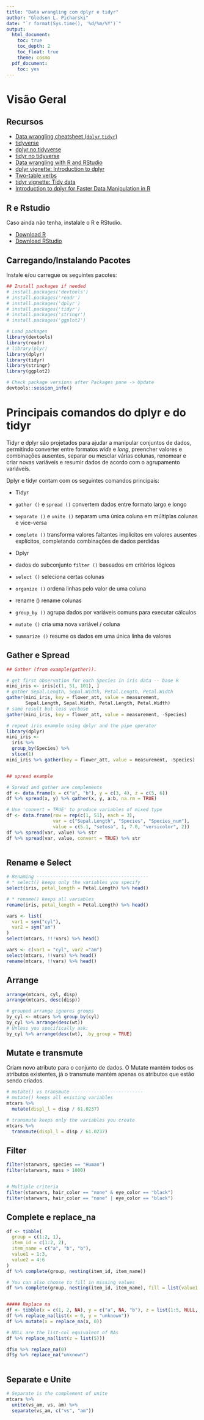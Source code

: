 ```yaml
---
title: "Data wrangling com dplyr e tidyr"
author: "Gledson L. Picharski"
date: "`r format(Sys.time(), '%d/%m/%Y')`"
output: 
  html_document:
    toc: true
    toc_depth: 2
    toc_float: true
    theme: cosmo
  pdf_document:
    toc: yes
---
```

  


# Visão Geral


## Recursos

- [Data wrangling cheatsheet (`dplyr`,`tidyr`)](https://www.rstudio.com/wp-content/uploads/2015/02/data-wrangling-cheatsheet.pdf)
- [tidyverse](https://www.tidyverse.org/)
- [dplyr no tidyverse](https://dplyr.tidyverse.org/)
- [tidyr no tidyverse](https://tidyr.tidyverse.org/)
- [Data wrangling with R and RStudio](https://www.rstudio.com/resources/webinars/data-wrangling-with-r-and-rstudio/)
- [dplyr vignette: Introduction to dplyr](https://cran.r-project.org/web/packages/dplyr/vignettes/dplyr.html)
- [Two-table verbs](https://cran.rstudio.com/web/packages/dplyr/vignettes/two-table.html)
- [tidyr vignette: Tidy data](https://cran.r-project.org/web/packages/tidyr/vignettes/tidy-data.html)
- [Introduction to dplyr for Faster Data Manipulation in R](https://rpubs.com/justmarkham/dplyr-tutorial)


## R e Rstudio

Caso ainda não tenha, instalale o R e RStudio.

- [Download R](https://cran.rstudio.com/)
- [Download RStudio](https://www.rstudio.com/products/rstudio/download/)


## Carregando/Instalando Pacotes

Instale e/ou carregue os seguintes pacotes:

```r

## Install packages if needed
# install.packages('devtools')
# install.packages('readr')
# install.packages('dplyr')
# install.packages('tidyr')
# install.packages('stringr')
# install.packages('ggplot2')

# Load packages
library(devtools)
library(readr)
# library(plyr)
library(dplyr)
library(tidyr)
library(stringr)
library(ggplot2)

# Check package versions after Packages pane -> Update
devtools::session_info()
```


# Principais comandos do dplyr e do tidyr

Tidyr e dplyr são projetados para ajudar a manipular conjuntos de dados, permitindo converter entre formatos *wide* e *long*, preencher valores e combinações ausentes, separar ou mesclar várias colunas, renomear e criar novas variáveis e resumir dados de acordo com o agrupamento variáveis.

Dplyr e tidyr contam com os seguintes comandos principais:

* Tidyr
+ `gather ()` e `spread ()` convertem dados entre formato largo e longo
+ `separate ()` e `unite ()` separam uma única coluna em múltiplas colunas e vice-versa
+ `complete ()` transforma valores faltantes implícitos em valores ausentes explícitos, completando combinações de dados perdidas

* Dplyr
+ dados do subconjunto `filter ()` baseados em critérios lógicos
+ `select ()` seleciona certas colunas
+ `organize ()` ordena linhas pelo valor de uma coluna
+ rename () rename colunas
+ `group_by ()` agrupa dados por variáveis comuns para executar cálculos
+ `mutate ()` cria uma nova variável / coluna
+ `summarize ()` resume os dados em uma única linha de valores

## Gather e Spread  

```r
## Gather (from example(gather)).

# get first observation for each Species in iris data -- base R
mini_iris <- iris[c(1, 51, 101), ]
# gather Sepal.Length, Sepal.Width, Petal.Length, Petal.Width
gather(mini_iris, key = flower_att, value = measurement,
       Sepal.Length, Sepal.Width, Petal.Length, Petal.Width)
# same result but less verbose
gather(mini_iris, key = flower_att, value = measurement, -Species)

# repeat iris example using dplyr and the pipe operator
library(dplyr)
mini_iris <-
  iris %>%
  group_by(Species) %>%
  slice(1)
mini_iris %>% gather(key = flower_att, value = measurement, -Species)


## spread example

# Spread and gather are complements
df <- data.frame(x = c("a", "b"), y = c(3, 4), z = c(5, 6))
df %>% spread(x, y) %>% gather(x, y, a:b, na.rm = TRUE)

# Use 'convert = TRUE' to produce variables of mixed type
df <- data.frame(row = rep(c(1, 51), each = 3),
                 var = c("Sepal.Length", "Species", "Species_num"),
                 value = c(5.1, "setosa", 1, 7.0, "versicolor", 2))
df %>% spread(var, value) %>% str
df %>% spread(var, value, convert = TRUE) %>% str



```

## Rename e Select

```r
# Renaming -----------------------------------------
# * select() keeps only the variables you specify
select(iris, petal_length = Petal.Length) %>% head()

# * rename() keeps all variables
rename(iris, petal_length = Petal.Length) %>% head()

vars <- list(
  var1 = sym("cyl"),
  var2 = sym("am")
)
select(mtcars, !!!vars) %>% head()

vars <- c(var1 = "cyl", var2 ="am")
select(mtcars, !!vars) %>% head()
rename(mtcars, !!vars) %>% head()
```

## Arrange  

```r
arrange(mtcars, cyl, disp)
arrange(mtcars, desc(disp))

# grouped arrange ignores groups
by_cyl <- mtcars %>% group_by(cyl)
by_cyl %>% arrange(desc(wt))
# Unless you specifically ask:
by_cyl %>% arrange(desc(wt), .by_group = TRUE)

```

## Mutate e transmute

Criam novo atributo para o conjunto de dados. O Mutate mantém todos os atributos existentes, já o transmute mantém apenas os atributos que estão sendo criados.

```r
# mutate() vs transmute --------------------------
# mutate() keeps all existing variables
mtcars %>%
  mutate(displ_l = disp / 61.0237)

# transmute keeps only the variables you create
mtcars %>%
  transmute(displ_l = disp / 61.0237)
```


## Filter

```r
filter(starwars, species == "Human")
filter(starwars, mass > 1000)


# Multiple criteria
filter(starwars, hair_color == "none" & eye_color == "black")
filter(starwars, hair_color == "none" | eye_color == "black")

```

## Complete e replace_na

```r
df <- tibble(
  group = c(1:2, 1),
  item_id = c(1:2, 2),
  item_name = c("a", "b", "b"),
  value1 = 1:3,
  value2 = 4:6
)
df %>% complete(group, nesting(item_id, item_name))

# You can also choose to fill in missing values
df %>% complete(group, nesting(item_id, item_name), fill = list(value1 = 0))


##### Replace na
df <- tibble(x = c(1, 2, NA), y = c("a", NA, "b"), z = list(1:5, NULL, 10:20))
df %>% replace_na(list(x = 0, y = "unknown"))
df %>% mutate(x = replace_na(x, 0))

# NULL are the list-col equivalent of NAs
df %>% replace_na(list(z = list(5)))

df$x %>% replace_na(0)
df$y %>% replace_na("unknown")



```


## Separate e Unite  

```r
# Separate is the complement of unite
mtcars %>%
  unite(vs_am, vs, am) %>%
  separate(vs_am, c("vs", "am"))
```


```r

```

